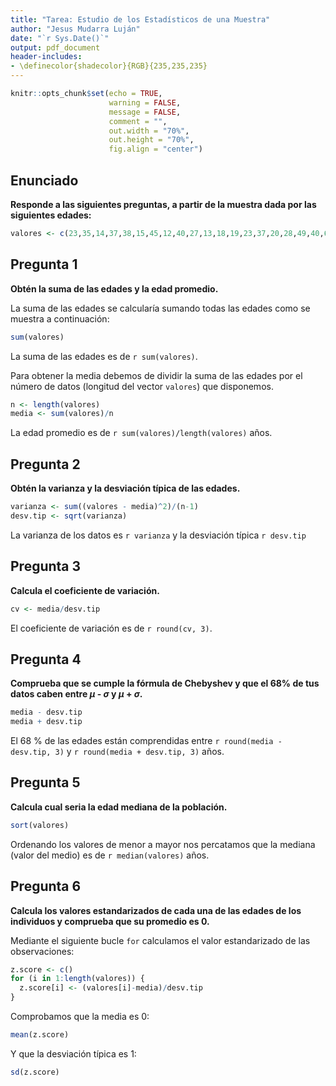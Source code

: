 ```yaml
---
title: "Tarea: Estudio de los Estadísticos de una Muestra"
author: "Jesus Mudarra Luján"
date: "`r Sys.Date()`"
output: pdf_document
header-includes:
- \definecolor{shadecolor}{RGB}{235,235,235}
---
```


```r
knitr::opts_chunk$set(echo = TRUE,
                      warning = FALSE,
                      message = FALSE,
                      comment = "",
                      out.width = "70%",
                      out.height = "70%",
                      fig.align = "center")
```

## Enunciado

**Responde a las siguientes preguntas, a partir de la muestra dada por las siguientes edades:**

```r
valores <- c(23,35,14,37,38,15,45,12,40,27,13,18,19,23,37,20,28,49,40,65,31,22,20,17,32)
```

## Pregunta 1

**Obtén la suma de las edades y la edad promedio.**

La suma de las edades se calcularía sumando todas las edades como se muestra a continuación:

```r
sum(valores)
```

La suma de las edades es de `r sum(valores)`.

Para obtener la media debemos de dividir la suma de las edades por el número de datos (longitud del vector `valores`) que disponemos.

```r
n <- length(valores)
media <- sum(valores)/n
```

La edad promedio es de `r sum(valores)/length(valores)` años.

## Pregunta 2

**Obtén la varianza y la desviación típica de las edades.**

```r
varianza <- sum((valores - media)^2)/(n-1)
desv.tip <- sqrt(varianza)
```

La varianza de los datos es `r varianza` y la desviación típica `r desv.tip`

## Pregunta 3

**Calcula el coeficiente de variación.**

```r
cv <- media/desv.tip
```

El coeficiente de variación es de `r round(cv, 3)`.

## Pregunta 4

**Comprueba que se cumple la fórmula de Chebyshev y que el 68\% de tus datos caben entre $\mu$ - $\sigma$ y $\mu$ + $\sigma$.**

```r
media - desv.tip
media + desv.tip
```
El 68 \% de las edades están comprendidas entre `r round(media - desv.tip, 3)` y `r round(media + desv.tip, 3)` años.

## Pregunta 5

**Calcula cual seria la edad mediana de la población.**

```r
sort(valores)
```

Ordenando los valores de menor a mayor nos percatamos que la mediana (valor del medio) es de `r median(valores)` años.

## Pregunta 6

**Calcula los valores estandarizados de cada una de las edades de los individuos y comprueba que su promedio es 0.**

Mediante el siguiente bucle `for` calculamos el valor estandarizado de las observaciones: 

```r
z.score <- c()
for (i in 1:length(valores)) {
  z.score[i] <- (valores[i]-media)/desv.tip
}
```

Comprobamos que la media es 0:

```r
mean(z.score)
```

Y que la desviación típica es 1:

```r
sd(z.score)
```
